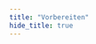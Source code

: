 ```yaml
---
title: "Vorbereiten"
hide_title: true
---
```



<PhaseHero
  title="Vorbereiten"
  surtitle="Phase 1"
  quote="Es ist nicht wichtig, woher du kommst, sondern wohin du gehst."
  quoteAuthor="Ella Fitzgerald"
  imageUrl="/img/01_hero.svg"
  className="mt-4 md:mt-8 lg:mt-12 pb-20"
/>

